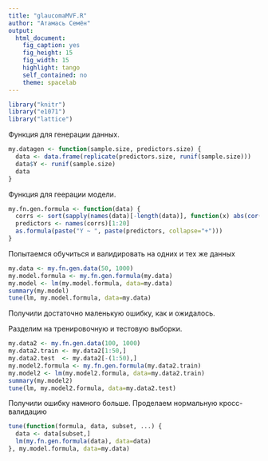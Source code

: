 ```yaml
---
title: "glaucomaMVF.R"
author: "Атамась Семён"
output:
  html_document:
    fig_caption: yes
    fig_height: 15
    fig_width: 15
    highlight: tango
    self_contained: no
    theme: spacelab
---
```


```r
library("knitr")
library("e1071")
library("lattice")
```
Функция для генерации данных.
```r
my.datagen <- function(sample.size, predictors.size) {
  data <- data.frame(replicate(predictors.size, runif(sample.size)))
  data$Y <- runif(sample.size)
  data
}
```
Функция для геерации модели.
```r
my.fn.gen.formula <- function(data) {
  corrs <- sort(sapply(names(data)[-length(data)], function(x) abs(cor(data$Y, data[[x]]))), decreasing=TRUE)
  predictors <- names(corrs)[1:20]
  as.formula(paste("Y ~ ", paste(predictors, collapse="+")))
}
```
Попытаемся обучиться и валидировать на одних и тех же данных
```r
my.data <- my.fn.gen.data(50, 1000)
my.model.formula <- my.fn.gen.formula(my.data)
my.model <- lm(my.model.formula, data=my.data)
summary(my.model)
tune(lm, my.model.formula, data=my.data)
```
Получили достаточно маленькую ошибку, как и ожидалось.

Разделим на тренировочную и тестовую выборки.
```r
my.data2 <- my.fn.gen.data(100, 1000)
my.data2.train <- my.data2[1:50,]
my.data2.test  <- my.data2[-(1:50),]
my.model2.formula <- my.fn.gen.formula(my.data2.train)
my.model2 <- lm(my.model2.formula, data=my.data2.train)
summary(my.model2)
tune(lm, my.model2.formula, data=my.data2.test)
```
Получили ошибку намного больше.
Проделаем нормальную кросс-валидацию
```r
tune(function(formula, data, subset, ...) {
  data <- data[subset,]
  lm(my.fn.gen.formula(data), data=data)
}, my.model.formula, data=my.data)
```
